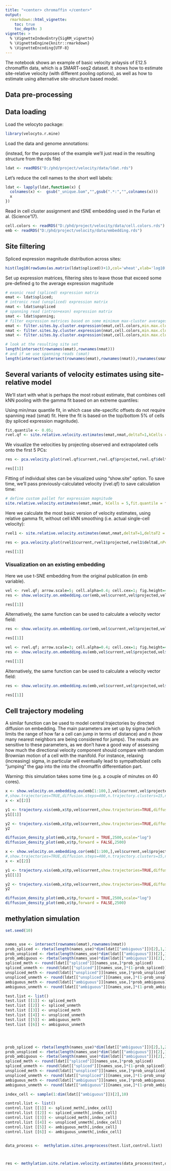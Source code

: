 ```yaml
---
title: "<center> chromaffin </center>"
output: 
  rmarkdown::html_vignette:
    toc: true
    toc_depth: 3
vignette: >
  % \VignetteIndexEntry{SigRM_vignette}
  % \VignetteEngine{knitr::rmarkdown}
  % \VignetteEncoding{UTF-8}
---
```



The notebook shows an example of basic velocity anlaysis of E12.5 chromaffin data, which is a SMART-seq2 dataset.
It shows how to estimate site-relative velocity (with different pooling options), as well as how to estimate using alternative site-structure based model.

## Data pre-processing

## Data loading

Load the velocyto package:
```r
library(velocyto.r.mine)
```

Load the data and genome annotations:



(instead, for the purposes of the example we'll just read in the resulting structure from the rds file)
```r
ldat <- readRDS("D:/phd/project/velocity/data/ldat.rds")
```


Let's reduce the cell names to the short well labels:
```r
ldat <- lapply(ldat,function(x) {
  colnames(x) <-  gsub("_unique.bam","",gsub(".*:","",colnames(x)))
  x
})
```

Read in cell cluster assignment and tSNE embedding used in the Furlan et al. (Science'17).
```r
cell.colors <- readRDS("D:/phd/project/velocity/data/cell.colors.rds")
emb <- readRDS("D:/phd/project/velocity/data/embedding.rds")
```

## Site filtering
Spliced expression magnitude distribution across sites:
```r
hist(log10(rowSums(as.matrix(ldat$spliced))+1),col='wheat',xlab='log10[ number of reads + 1]',main='number of reads per site')
```


Set up expression matrices, filtering sites to leave those that exceed some pre-defined g to the average expression magnitude
```r
# exonic read (spliced) expression matrix
emat <- ldat$spliced;
# intronic read (unspliced) expression matrix
nmat <- ldat$unspliced
# spanning read (intron+exon) expression matrix
smat <- ldat$spanning;
# filter expression matrices based on some minimum max-cluster averages
emat <- filter.sites.by.cluster.expression(emat,cell.colors,min.max.cluster.average = 5)
nmat <- filter.sites.by.cluster.expression(nmat,cell.colors,min.max.cluster.average = 1)
smat <- filter.sites.by.cluster.expression(smat,cell.colors,min.max.cluster.average = 0.5)

# look at the resulting site set
length(intersect(rownames(emat),rownames(nmat)))
# and if we use spanning reads (smat)
length(intersect(intersect(rownames(emat),rownames(nmat)),rownames(smat)))

```

## Several variants of velocity estimates using site-relative model

We'll start with what is perhaps the most robust estimate, that combines cell kNN pooling with the gamma fit based on an extreme quantiles:

Using min/max quantile fit, in which case site-specific offsets do not require spanning read (smat) fit.
Here the fit is based on the top/bottom 5% of cells (by spliced expression magnitude). 
```r
fit.quantile <- 0.05;
rvel.qf <- site.relative.velocity.estimates(emat,nmat,deltaT=1,kCells = 5,fit.quantile = fit.quantile,n.cores = 1)
```

We visualize the velocities by projecting observed and extrapolated cells onto the first 5 PCs:
```r
res <- pca.velocity.plot(rvel.qf$current,rvel.qf$projected,rvel.qf$deltaE,nPcs=5,plot.cols=2,cell.colors=ac(cell.colors,alpha=0.7),cex=1.2,pcount=0.1,pc.multipliers=c(1,-1,-1,-1,-1),arrow.lwd=0.5)

res[[1]]
```


Fitting of individual sites can be visualized using "show.site" option. To save time, we'll pass previously-calculated velocity (rvel.qf) to save calculation time:
```r
# define custom pallet for expression magnitude
site.relative.velocity.estimates(emat,nmat, kCells = 5,fit.quantile = fit.quantile,old.fit=rvel.qf,show.site='Chga',cell.emb=emb,cell.colors=cell.colors,n.cores = 1)
```





Here we calculate the most basic version of velocity estimates, using relative gamma fit, without cell kNN smoothing (i.e. actual single-cell velocity):
```r
rvel1 <- site.relative.velocity.estimates(emat,nmat,deltaT=1,deltaT2 = 1,kCells = 1, fit.quantile=fit.quantile,n.cores = 1)
```

```r
res <- pca.velocity.plot(rvel1$current,rvel1$projected,rvel1$deltaE,nPcs=5,plot.cols=2,cell.colors=ac(cell.colors,alpha=0.7),cex=1.2,pcount=0.1,pc.multipliers=c(1,-1,1,1,1),arrow.lwd=0.5)

res[[1]]
```

### Visualization on an existing embedding

Here we use t-SNE embedding from the original publication (in emb variable).

```r
vel <- rvel.qf; arrow.scale=5; cell.alpha=0.4; cell.cex=1; fig.height=4; fig.width=4.5;
res <- show.velocity.on.embedding.cor(emb,vel$current,vel$projected,vel$deltaE,n=100,scale='sqrt',cell.colors=ac(cell.colors,alpha=cell.alpha),cex=cell.cex,arrow.scale=arrow.scale,arrow.lwd=0.5)

res[[1]]
```

Alternatively, the same function can be used to calculate a velocity vector field:
```r
res <- show.velocity.on.embedding.cor(emb,vel$current,vel$projected,vel$deltaE,n=100,scale='sqrt',cell.colors=ac(cell.colors,alpha=cell.alpha),cex=cell.cex,arrow.scale=arrow.scale,show.grid.flow=TRUE,min.grid.cell.mass=0.5,grid.n=20,arrow.lwd=1)

res[[1]]
```


```r
vel <- rvel.qf; arrow.scale=3; cell.alpha=0.4; cell.cex=1; fig.height=4; fig.width=4.5;
res <- show.velocity.on.embedding.eu(emb,vel$current,vel$projected,vel$deltaE,n=40,scale='sqrt',nPcs=30,cell.colors=ac(cell.colors,alpha=cell.alpha),cex=cell.cex,arrow.scale=arrow.scale,arrow.lwd=1,sigma=2.5)

res[[1]]
```


Alternatively, the same function can be used to calculate a velocity vector field:
```r
res <- show.velocity.on.embedding.eu(emb,vel$current,vel$projected,vel$deltaE,n=40,scale='sqrt',nPcs=30,cell.colors=ac(cell.colors,alpha=cell.alpha),cex=cell.cex,arrow.scale=arrow.scale,show.grid.flow=TRUE,min.grid.cell.mass=0.5,grid.n=20,arrow.lwd=1,sigma = 2.5)

res[[1]]
```


## Cell trajectory modeling
A similar function can be used to model central trajectories by directed diffusion on embedding. 
The main parameters are set up by sigma (which limits the range of how far a cell can jump in terms of distance) and n (how many nearest neighbors are being considered for jumps). The results are sensitive to these parameters, as we don't have a good way of assessing how much the directional velocity component should compare with random Brownian motion of a cell with the manifold. For instance, relaxing (increasing) sigma, in particular will eventually lead to sympathoblast cells "jumping" the gap into the into the chromaffin differentiation part.

Warning: this simulation takes some time (e.g. a couple of minutes on 40 cores).

```r
x <- show.velocity.on.embedding.eu(emb[1:100,],vel$current,vel$projected,vel$deltaE,n=40,scale='sqrt',cell.colors=ac(cell.colors,alpha=cell.alpha),cex=cell.cex,nPcs=30,sigma=2.5,embedding.knn=T,control.for.neighborhood.density=TRUE,n.cores=1,arrow.scale=3) 
#,show.trajectories=TRUE,diffusion.steps=400,n.trajectory.clusters=15,ntop.trajectories=1
x <- x[[2]]

y1 <- trajectory.vis(emb,x$tp,vel$current,show.trajectories=TRUE,diffusion.steps=400,n.trajectory.clusters=15,ntop.trajectories=1,cell.colors=ac(cell.colors,alpha=cell.alpha),emb_local_influence = TRUE)
y1[[1]]

y2 <- trajectory.vis(emb,x$tp,vel$current,show.trajectories=TRUE,diffusion.steps=400,n.trajectory.clusters=15,ntop.trajectories=1,show.cell.diffusion.posterior=rownames(emb)[1],cell.colors=ac(cell.colors,alpha=cell.alpha))
y2

diffusion_density_plot(emb,x$tp,forward = TRUE,2500,scale="log")
diffusion_density_plot(emb,x$tp,forward = FALSE,2500)
```


```r
x <- show.velocity.on.embedding.cor(emb[1:100,],vel$current,vel$projected,vel$deltaE,n=100,scale='sqrt',cell.colors=ac(cell.colors,alpha=cell.alpha),cex=cell.cex,arrow.scale=arrow.scale,show.grid.flow=TRUE,min.grid.cell.mass=0.5,grid.n=20,arrow.lwd=1)
#,show.trajectories=TRUE,diffusion.steps=400,n.trajectory.clusters=15,ntop.trajectories=1
x <- x[[2]]

y1 <- trajectory.vis(emb,x$tp,vel$current,show.trajectories=TRUE,diffusion.steps=400,n.trajectory.clusters=15,ntop.trajectories=1,cell.colors=ac(cell.colors,alpha=cell.alpha))
y1[[1]]

y2 <- trajectory.vis(emb,x$tp,vel$current,show.trajectories=TRUE,diffusion.steps=400,n.trajectory.clusters=15,ntop.trajectories=1,show.cell.diffusion.posterior=rownames(emb)[1],cell.colors=ac(cell.colors,alpha=cell.alpha))
y2

diffusion_density_plot(emb,x$tp,forward = TRUE,2500,scale="log")
diffusion_density_plot(emb,x$tp,forward = FALSE,2500)
```

## methylation simulation
```r
set.seed(10)


names_use <- intersect(rownames(emat),rownames(nmat))
prob_spliced <- rbeta(length(names_use)*dim(ldat[["ambiguous"]])[2],1,1)
prob_unspliced <- rbeta(length(names_use)*dim(ldat[["ambiguous"]])[2],1,1)
prob_ambiguous <- rbeta(length(names_use)*dim(ldat[["ambiguous"]])[2],1,1)
spliced_meth <- round(ldat[["spliced"]][names_use,]*prob_spliced)
spliced_unmeth <- round(ldat[["spliced"]][names_use,]*(1-prob_spliced))
unspliced_meth <- round(ldat[["unspliced"]][names_use,]*prob_unspliced)
unspliced_unmeth <- round(ldat[["unspliced"]][names_use,]*(1-prob_unspliced))
ambiguous_meth <- round(ldat[["ambiguous"]][names_use,]*prob_ambiguous)
ambiguous_unmeth <- round(ldat[["ambiguous"]][names_use,]*(1-prob_ambiguous))

test.list <- list()
test.list [[1]] <- spliced_meth
test.list [[2]] <- spliced_unmeth
test.list [[3]] <- unspliced_meth
test.list [[4]] <- unspliced_unmeth
test.list [[5]] <- ambiguous_meth
test.list [[6]] <- ambiguous_unmeth




prob_spliced <- rbeta(length(names_use)*dim(ldat[["ambiguous"]])[2],1,2)
prob_unspliced <- rbeta(length(names_use)*dim(ldat[["ambiguous"]])[2],1,2)
prob_ambiguous <- rbeta(length(names_use)*dim(ldat[["ambiguous"]])[2],1,2)
spliced_meth <- round(ldat[["spliced"]][names_use,]*prob_spliced)
spliced_unmeth <- round(ldat[["spliced"]][names_use,]*(1-prob_spliced))
unspliced_meth <- round(ldat[["unspliced"]][names_use,]*prob_unspliced)
unspliced_unmeth <- round(ldat[["unspliced"]][names_use,]*(1-prob_unspliced))
ambiguous_meth <- round(ldat[["ambiguous"]][names_use,]*prob_ambiguous)
ambiguous_unmeth <- round(ldat[["ambiguous"]][names_use,]*(1-prob_ambiguous))

index_cell <- sample(1:dim(ldat[["ambiguous"]])[2],10)

control.list <- list()
control.list [[1]] <- spliced_meth[,index_cell]
control.list [[2]] <- spliced_unmeth[,index_cell]
control.list [[3]] <- unspliced_meth[,index_cell]
control.list [[4]] <- unspliced_unmeth[,index_cell]
control.list [[5]] <- ambiguous_meth[,index_cell]
control.list [[6]] <- ambiguous_unmeth[,index_cell]


data_process <-  methylation.sites.preprocess(test.list,control.list)



res <- methylation.site.relative.velocity.estimates(data_process$test,data_process$control,deltaT=1,kCells = 5,fit.quantile = 0.05,n.cores = 1)
```

